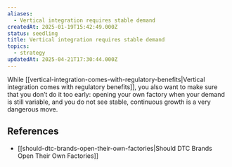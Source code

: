 ```yaml
---
aliases:
  - Vertical integration requires stable demand
createdAt: 2025-01-19T15:42:49.000Z
status: seedling
title: Vertical integration requires stable demand
topics:
  - strategy
updatedAt: 2025-04-21T17:30:44.000Z
---
```

While [[vertical-integration-comes-with-regulatory-benefits|Vertical integration comes with regulatory benefits]], you also want to make sure that you don’t do it too early: opening your own factory when your demand is still variable, and you do not see stable, continuous growth is a very dangerous move.

## References

- [[should-dtc-brands-open-their-own-factories|Should DTC Brands Open Their Own Factories]]
